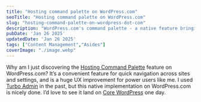 ```yaml
---
title: "Hosting command palette on WordPress.com"
seoTitle: "Hosting command palette on WordPress.com"
slug: "hosting-command-palette-on-wordpress-dot-com"
description: "WordPress.com's command palette - a native feature bringing powerful keyboard shortcuts and quick navigation to streamline site management."
pubDate: 'Jan 26 2025'
updatedDate: 'Jan 26 2025'
tags: ["Content Management","Asides"]
coverImage: "./image.webp"
---
```


Why am I just discovering the [Hosting Command Palette](https://wordpress.com/support/navigate-wordpress-com-with-your-keyboard/) feature on WordPress.com? It’s a convenient feature for quick navigation across sites and settings, and is a huge UX improvement for power users like me. I used [Turbo Admin](https://turbo-admin.com/) in the past, but this native implementation on WordPress.com is nicely done. I’d love to see it land on [Core WordPress](https://wordpress.org/) one day.

<R2Image imageKey="assets/hosting-command-palette-on-wordpress-dot-com-1871638e-cd98-8027-93aa-dda3199b9563.png" alt="image.png" />
